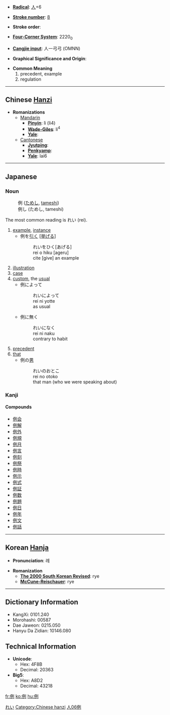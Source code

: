 * '''[[Wiktionary:Chinese radical index| Radical]]''': [[Wiktionary:Chinese radical index 人|人]]+6

* '''[[Wiktionary:Chinese total strokes index|Stroke number]]''': [[Wiktionary:Chinese total strokes index 8|8]]

* '''Stroke order''': 

* '''[[Wiktionary:Chinese four corner index|Four-Corner System]]''': 2220<sub>0</sub>

* '''[[Wiktionary:Chinese Cangjie index|Cangjie input]]''': 人一弓弓 (OMNN)

* '''Graphical Significance and Origin''': 

* '''Common Meaning'''
*#precedent, example
*# regulation


----

== Chinese [[Hanzi]] ==

* '''Romanizations'''
** [[Mandarin]]
*** '''[[Pinyin]]''': lì (li4)
*** '''[[Wade-Giles]]''': li<sup>4</sup>
*** '''[[Yale]]''': 
**[[Cantonese]]
***'''[[Jyutping]]''':
***'''[[Penkyamp]]''': 
***'''[[Yale]]''': lai6


----

==Japanese==
[[Category:Japanese language|れい]]
===Noun===
{{janoun|れい|rei}}
:例 ([[ためし]], [[tameshi]])
:例し (ためし, tameshi)

The most common reading is れい (rei).
# [[example]], [[instance]]
#*例を[[引く]] <nowiki>[</nowiki>[[挙げる]]<nowiki>]</nowiki> 
#*:れいをひく[あげる]
#*:rei o hiku [ageru]
#*:cite [give] an example
# [[illustration]]
# [[case]]
# [[custom]], the [[usual]]
#*例によって
#*:れいによって
#*:rei ni yotte
#*:as usual
#*例に無く
#*:れいになく
#*:rei ni naku
#*:contrary to habit
# [[precedent]]
# [[that]]
#*例の[[男]]
#*:れいのおとこ
#*:rei no otoko
#*:that man (who we were speaking about)


===Kanji===
{{kanji|[[れい]] ([[rei]]), [[れつ]] ([[retsu]])|[[たとえる]] ([[例える]], [[tatoeru]]), [[たぐい]] ([[tagui]]), [[ためし]] ([[tameshi]])}}
====Compounds====
*[[例会]]
*[[例解]]
*[[例外]]
*[[例規]]
*[[例月]]
*[[例言]]
*[[例刻]]
*[[例祭]]
*[[例時]]
*[[例示]]
*[[例式]]
*[[例証]]
*[[例数]]
*[[例題]]
*[[例日]]
*[[例年]]
*[[例文]]
*[[例話]]


----

== Korean [[Hanja]] ==

* '''Pronunciation''': 례

* '''Romanization'''
** '''[[The 2000 South Korean Revised Romanization|The 2000 South Korean Revised]]''': rye
** '''[[McCune-Reischauer]]''': rye

----

== Dictionary Information ==

* KangXi: 0101.240
* Morohashi: 00587
* Dae Jaweon: 0215.050
* Hanyu Da Zidian: 10146.080

== Technical Information ==

* '''Unicode''':
** Hex: 4F8B
** Decimal: 20363
* '''Big5''':
** Hex: A8D2
** Decimal: 43218

[[Category:Chinese hanzi]]
[[Category:Japanese kanji|人06例]]

[[fr:例]]
[[ko:例]]
[[hu:例]]